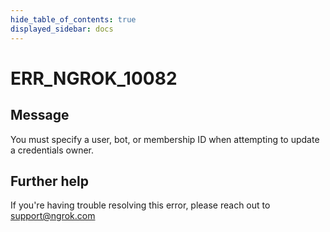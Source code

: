 ```yaml
---
hide_table_of_contents: true
displayed_sidebar: docs
---
```



# ERR_NGROK_10082

## Message

You must specify a user, bot, or membership ID when attempting to update a credentials owner.

<ErrorDetails error="err_ngrok_10082" />

## Further help

If you're having trouble resolving this error, please reach out to [support@ngrok.com](mailto:support@ngrok.com?subject=Help%20with%20ERR_NGROK_10082)
